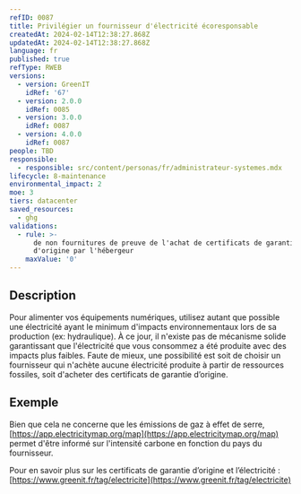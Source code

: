 ```yaml
---
refID: 0087
title: Privilégier un fournisseur d'électricité écoresponsable
createdAt: 2024-02-14T12:38:27.868Z
updatedAt: 2024-02-14T12:38:27.868Z
language: fr
published: true
refType: RWEB
versions:
  - version: GreenIT
    idRef: '67'
  - version: 2.0.0
    idRef: 0085
  - version: 3.0.0
    idRef: 0087
  - version: 4.0.0
    idRef: 0087
people: TBD
responsible:
  - responsible: src/content/personas/fr/administrateur-systemes.mdx
lifecycle: 8-maintenance
environmental_impact: 2
moe: 3
tiers: datacenter
saved_resources:
  - ghg
validations:
  - rule: >-
      de non fournitures de preuve de l'achat de certificats de garantie
      d'origine par l'hébergeur
    maxValue: '0'
---
```


## Description

Pour alimenter vos équipements numériques, utilisez autant que possible une électricité ayant le minimum d'impacts environnementaux lors de sa production (ex: hydraulique).
À ce jour, il n'existe pas de mécanisme solide garantissant que l'électricité que vous consommez a été produite avec des impacts plus faibles.
Faute de mieux, une possibilité est soit de choisir un fournisseur qui n'achète aucune électricité produite à partir de ressources fossiles, soit d'acheter des certificats de garantie d’origine.

## Exemple

Bien que cela ne concerne que les émissions de gaz à effet de serre, [https://app.electricitymap.org/map](https://app.electricitymap.org/map) permet d'être informé sur l'intensité carbone en fonction du pays du fournisseur.

Pour en savoir plus sur les certificats de garantie d’origine et l’électricité :
[https://www.greenit.fr/tag/electricite](https://www.greenit.fr/tag/electricite)
